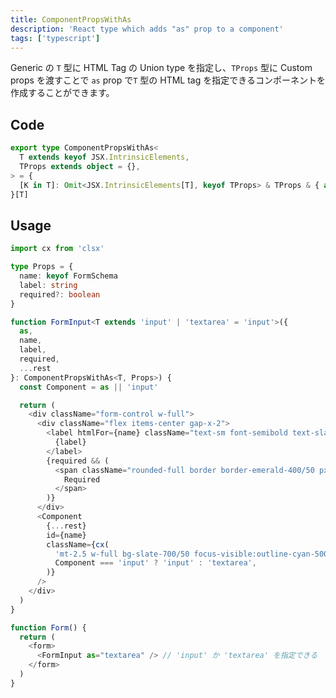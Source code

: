 ```yaml
---
title: ComponentPropsWithAs
description: 'React type which adds "as" prop to a component'
tags: ['typescript']
---
```


Generic の `T` 型に HTML Tag の Union type を指定し、`TProps` 型に Custom props を渡すことで `as` prop で`T` 型の HTML tag を指定できるコンポーネントを
作成することができます。

## Code

```typescript showLineNumbers
export type ComponentPropsWithAs<
  T extends keyof JSX.IntrinsicElements,
  TProps extends object = {},
> = {
  [K in T]: Omit<JSX.IntrinsicElements[T], keyof TProps> & TProps & { as?: T }
}[T]
```

## Usage

```typescript showLineNumbers
import cx from 'clsx'

type Props = {
  name: keyof FormSchema
  label: string
  required?: boolean
}

function FormInput<T extends 'input' | 'textarea' = 'input'>({
  as,
  name,
  label,
  required,
  ...rest
}: ComponentPropsWithAs<T, Props>) {
  const Component = as || 'input'

  return (
    <div className="form-control w-full">
      <div className="flex items-center gap-x-2">
        <label htmlFor={name} className="text-sm font-semibold text-slate-300">
          {label}
        </label>
        {required && (
          <span className="rounded-full border border-emerald-400/50 px-2 py-px text-xs capitalize text-emerald-400">
            Required
          </span>
        )}
      </div>
      <Component
        {...rest}
        id={name}
        className={cx(
          'mt-2.5 w-full bg-slate-700/50 focus-visible:outline-cyan-500/75',
          Component === 'input' ? 'input' : 'textarea',
        )}
      />
    </div>
  )
}

function Form() {
  return (
    <form>
      <FormInput as="textarea" /> // 'input' か 'textarea' を指定できる
    </form>
  )
}
```

